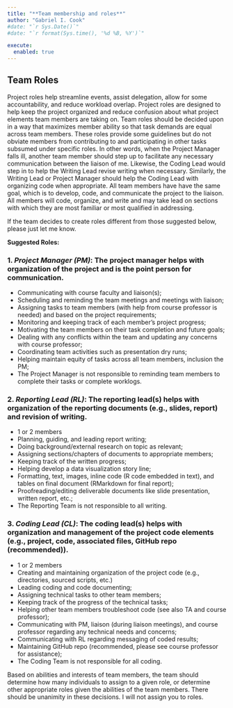 ```yaml
---
title: "**Team membership and roles**"
author: "Gabriel I. Cook"
#date: "`r Sys.Date()`"
#date: "`r format(Sys.time(), '%d %B, %Y')`"

execute:
  enabled: true
---
```



## **Team Roles**

Project roles help streamline events, assist delegation, allow for some accountability, and reduce workload overlap. Project roles are designed to help keep the project organized and reduce confusion about what project elements team members are taking on. Team roles should be decided upon in a way that maximizes member ability so that task demands are equal across team members. These roles provide some guidelines but do not obviate members from contributing to and participating in other tasks subsumed under specific roles. In other words, when the Project Manager falls ill, another team member should step up to facilitate any necessary communication between the liaison of me. Likewise, the Coding Lead would step in to help the Writing Lead revise writing when necessary. Similarly, the Writing Lead or Project Manager should help the Coding Lead with organizing code when appropriate. All team members have have the same goal, which is to develop, code, and communicate the project to the liaison. All members will code, organize, and write and may take lead on sections with which they are most familiar or most qualified in addressing.

If the team decides to create roles different from those suggested below, please just let me know.

**Suggested Roles:**

### 1. *Project Manager (PM)*: The project manager helps with organization of the project and is the point person for communication.

-   Communicating with course faculty and liaison(s);
-   Scheduling and reminding the team meetings and meetings with liaison;
-   Assigning tasks to team members (with help from course professor is needed) and based on the project requirements;
-   Monitoring and keeping track of each member's project progress;
-   Motivating the team members on their task completion and future goals;
-   Dealing with any conflicts within the team and updating any concerns with course professor;
-   Coordinating team activities such as presentation dry runs;
-   Helping maintain equity of tasks across all team members, inclusion the PM;
-   The Project Manager is not responsible to reminding team members to complete their tasks or complete worklogs.

### 2. *Reporting Lead (RL)*: The reporting lead(s) helps with organization of the reporting documents (e.g., slides, report) and revision of writing.

-   1 or 2 members
-   Planning, guiding, and leading report writing;
-   Doing background/external research on topic as relevant;
-   Assigning sections/chapters of documents to appropriate members;
-   Keeping track of the written progress;
-   Helping develop a data visualization story line;
-   Formatting, text, images, inline code (R code embedded in text), and tables on final document (RMarkdown for final report);
-   Proofreading/editing deliverable documents like slide presentation, written report, etc.;
-   The Reporting Team is not responsible to all writing.

### 3. *Coding Lead (CL)*: The coding lead(s) helps with organization and management of the project code elements (e.g., project, code, associated files, GitHub repo (recommended)).

-   1 or 2 members
-   Creating and maintaining organization of the project code (e.g., directories, sourced scripts, etc.)
-   Leading coding and code documenting;
-   Assigning technical tasks to other team members;
-   Keeping track of the progress of the technical tasks;
-   Helping other team members troubleshoot code (see also TA and course professor);
-   Communicating with PM, liaison (during liaison meetings), and course professor regarding any technical needs and concerns;
-   Communicating with RL regarding messaging of coded results;
-   Maintaining GitHub repo (recommended, please see course professor for assistance);
-   The Coding Team is not responsible for all coding.

Based on abilities and interests of team members, the team should determine how many individuals to assign to a given role, or determine other appropriate roles given the abilities of the team members. There should be unanimity in these decisions. I will not assign you to roles.
